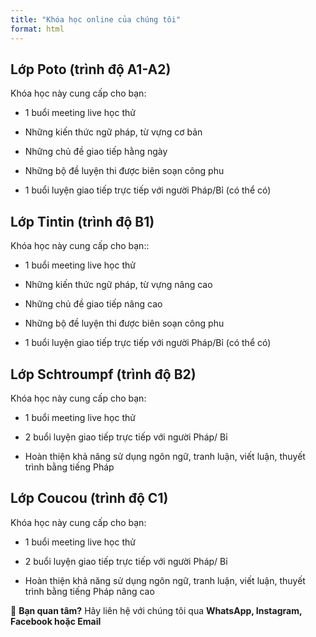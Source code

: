 ```yaml
---
title: "Khóa học online của chúng tôi"
format: html
---
```


## Lớp Poto (trình độ A1-A2)

Khóa học này cung cấp cho bạn:

- 1 buổi meeting live học thử

- Những kiến thức ngữ pháp, từ vựng cơ bản

- Những chủ đề giao tiếp hằng ngày

- Những bộ đề luyện thi được biên soạn công phu

- 1 buổi luyện giao tiếp trực tiếp với người Pháp/Bỉ (có thể có)

## Lớp Tintin (trình độ B1)

Khóa học này cung cấp cho bạn::

- 1 buổi meeting live học thử

- Những kiến thức ngữ pháp, từ vựng nâng cao

- Những chủ đề giao tiếp nâng cao

- Những bộ đề luyện thi được biên soạn công phu

- 1 buổi luyện giao tiếp trực tiếp với người Pháp/Bỉ (có thể có)

## Lớp Schtroumpf (trình độ B2)

Khóa học này cung cấp cho bạn:

- 1 buổi meeting live học thử

- 2 buổi luyện giao tiếp trực tiếp với người Pháp/ Bỉ

- Hoàn thiện khả năng sử dụng ngôn ngữ, tranh luận, viết luận, thuyết trình bằng tiếng Pháp

## Lớp Coucou (trình độ C1)

Khóa học này cung cấp cho bạn:

- 1 buổi meeting live học thử

- 2 buổi luyện giao tiếp trực tiếp với người Pháp/ Bỉ

- Hoàn thiện khả năng sử dụng ngôn ngữ, tranh luận, viết luận, thuyết trình bằng tiếng Pháp nâng cao

📝 **Bạn quan tâm?** Hãy liên hệ với chúng tôi qua **WhatsApp, Instagram, Facebook hoặc Email**